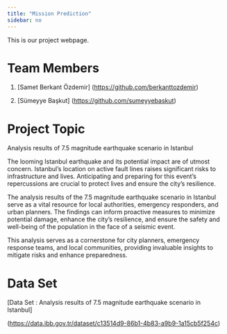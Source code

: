 ```yaml
---
title: "Mission Prediction"
sidebar: no
---
```


This is our project webpage.

# Team Members

1.  \[Samet Berkant Özdemir\] (<https://github.com/berkanttozdemir>)

2.  \[Sümeyye Başkut\] (<https://github.com/sumeyyebaskut>)

# Project Topic

Analysis results of 7.5 magnitude earthquake scenario in Istanbul

The looming Istanbul earthquake and its potential impact are of utmost concern. Istanbul's location on active fault lines raises significant risks to infrastructure and lives. Anticipating and preparing for this event's repercussions are crucial to protect lives and ensure the city's resilience.

The analysis results of the 7.5 magnitude earthquake scenario in Istanbul serve as a vital resource for local authorities, emergency responders, and urban planners. The findings can inform proactive measures to minimize potential damage, enhance the city's resilience, and ensure the safety and well-being of the population in the face of a seismic event.

This analysis serves as a cornerstone for city planners, emergency response teams, and local communities, providing invaluable insights to mitigate risks and enhance preparedness.

# Data Set

\[Data Set : Analysis results of 7.5 magnitude earthquake scenario in Istanbul\]

(<https://data.ibb.gov.tr/dataset/c13514d9-86b1-4b83-a9b9-1a15cb5f254c>)

